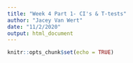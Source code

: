 ```yaml
---
title: "Week 4 Part 1- CI's & T-tests"
author: "Jacey Van Wert"
date: "11/2/2020"
output: html_document
---
```


```r
knitr::opts_chunk$set(echo = TRUE)
```

